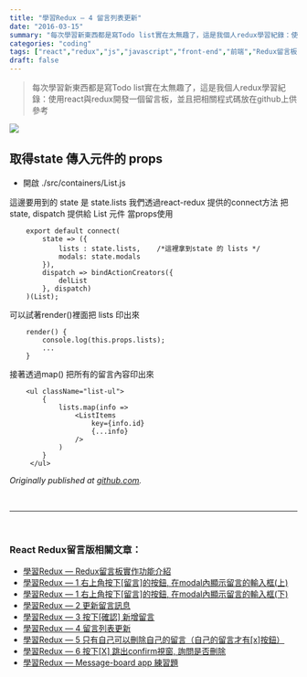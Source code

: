```yaml
---
title: "學習Redux — 4 留言列表更新"
date: "2016-03-15"
summary: "每次學習新東西都是寫Todo list實在太無趣了，這是我個人redux學習紀錄：使用react與redux開發一個留言板，並且把相關程式碼放在github上供參考"
categories: "coding"
tags: ["react","redux","js","javascript","front-end","前端","Redux留言板系列"]
draft: false
---
```


> 每次學習新東西都是寫Todo list實在太無趣了，這是我個人redux學習紀錄：使用react與redux開發一個留言板，並且把相關程式碼放在github上供參考


![](/static/images/blog/react-redux-messageboard/0_VxR_oAY332hgViPe.png)

## 取得state 傳入元件的 props

* 開啟 ./src/containers/List.js

這邊要用到的 state 是 state.lists
 我們透過react-redux 提供的connect方法
 把 state, dispatch 提供給 List 元件 當props使用
```
    export default connect(
        state => ({
            lists : state.lists,    /*這裡拿到state 的 lists */
            modals: state.modals
        }),
        dispatch => bindActionCreators({
            delList
        }, dispatch)
    )(List);
```

可以試著render()裡面把 lists 印出來

```
    render() {
        console.log(this.props.lists);
        ...
    }
```

接著透過map() 把所有的留言內容印出來
```
    <ul className="list-ul">
        {
            lists.map(info =>
                <ListItems
                    key={info.id}
                    {...info}
                />
            )
        }
     </ul>
```

*Originally published at [github.com](https://github.com/justin3737/redux-message-board/issues/9).*



<br/>
<hr/>
<br/>




### React Redux留言版相關文章：
- <a href="/blog/react-redux-messageboard/react-redux-messageboard-0-intro/">學習Redux — Redux留言板實作功能介紹</a><br/>
- <a href="/blog/react-redux-messageboard/react-redux-messageboard-1/">學習Redux — 1 右上角按下[留言]的按鈕, 在modal內顯示留言的輸入框(上)</a><br/>
- <a href="/blog/react-redux-messageboard/react-redux-messageboard-1-2/">學習Redux — 1 右上角按下[留言]的按鈕, 在modal內顯示留言的輸入框(下)</a><br/>
- <a href="/blog/react-redux-messageboard/react-redux-messageboard-2">學習Redux — 2 更新留言訊息</a><br/>
- <a href="/blog/react-redux-messageboard/react-redux-messageboard-3/">學習Redux — 3 按下[確認] 新增留言</a><br/>
- <a href="/blog/react-redux-messageboard/react-redux-messageboard-4/">學習Redux — 4 留言列表更新</a><br/>
- <a href="/blog/react-redux-messageboard/react-redux-messageboard-5/">學習Redux — 5 只有自己可以刪除自己的留言（自己的留言才有[x]按鈕）</a><br/>
- <a href="/blog/react-redux-messageboard/react-redux-messageboard-6/">學習Redux — 6 按下[X] 跳出confirm視窗, 詢問是否刪除</a><br/>
- <a href="/blog/react-redux-messageboard/react-redux-messageboard-7-practice/">學習Redux — Message-board app 練習題</a><br/>